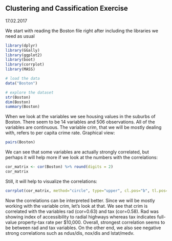 ## Clustering and Cassification Exercise
17.02.2017

We start with reading the Boston file right after including the libraries we need as usual
```r
library(dplyr)
library(GGally)
library(ggplot2)
library(boot)
library(corrplot)
library(MASS)
```
```r
# load the data
data("Boston")

# explore the dataset
str(Boston)
dim(Boston)
summary(Boston)
```

When we look at the variables we see housing values in the suburbs of Boston. There seem to be 14 variables and 506 observations.  All of the variables are continuous. The variable crim, that we will be mostly dealing with, refers to per capita crime rate. Graphical view:

```r
pairs(Boston)
```

We can see that some variables are actually strongly correlated, but perhaps it will help more if we look at the numbers with the correlations:

```r
cor_matrix <- cor(Boston) %>% round(digits = 2)
cor_matrix
```

Still, it will help to visualize the correlations:
```r
corrplot(cor_matrix, method="circle", type="upper", cl.pos="b", tl.pos="d", tl.cex=0.6)
```

Now the correlations can be interpreted better. Since we will be mostly working with the variable crim, let's look at that. We see that crim is correlated with the variables rad (cor=0.63) and tax (cor=0.58). Rad was showing index of accessibility to radial highways
whereas tax indicates full-value property-tax rate per $10,000. Overall, strongest correlation seems to be between rad and tax variables. On the other end, we also see negative strong correlations such as ndus/dis, nox/dis and lstat/medv.
